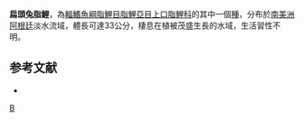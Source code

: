 {{Speciesbox 
| genus = Leporinus
| species = platycephalus
| authority = [[Meinken|Meinken]], 1935
| status = NE
| status_system = IUCN3.1
}}
'''扁頭兔脂鯉'''，為[[輻鰭魚綱|輻鰭魚綱]][[脂鯉目|脂鯉目]][[脂鯉亞目|脂鯉亞目]][[上口脂鯉科|上口脂鯉科]]的其中一個[[種|種]]，分布於[[南美洲|南美洲]][[阿根廷|阿根廷]]淡水流域，體長可達33公分，棲息在植被茂盛生長的水域，生活習性不明。

==参考文献==
{{refbegin}}
*{{FishBase_species|genus=Leporinus|species=platycephalus|year=2013|month=9}}
{{refend}}
{{Taxonbar}}

[[Category:兔脂鯉屬|B]]